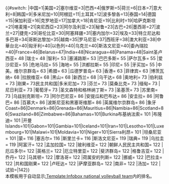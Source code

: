 {{#switch: {{{1|trial}}}|中国=1|美国=2|塞尔维亚=3|巴西=4|俄罗斯=5|荷兰=6|日本=7|意大利=8|韩国=9|多米尼加=10|阿根廷=11|土耳其=12|波多黎各=13|泰国=14|德国=15|保加利亚=16|克罗地亚=17|加拿大=18|肯尼亚=19|比利时=19|哈萨克斯坦=21|喀麦隆=21|突尼西亞=23|阿尔及利亚=23|秘鲁=23|古巴=26|墨西哥=27|波兰=27|捷克=29|哥伦比亚=30|阿塞拜疆=31|塞内加尔=32|埃及=33|特立尼达和多巴哥=34|哥斯达黎加=35|越南=35|罗马尼亚=37|西班牙=38|澳大利亚=38|中華台北=40|匈牙利=40|以色列=40|乌克兰=40|斯洛文尼亚=40|委內瑞拉=40|France=46|Belarus=47|India=48|Nicaragua=48|Panama=48|Saint圣卢西亚= 48 |瑞士= 48 |智利= 53 |塞浦路斯= 53 |巴巴多斯= 55 |萨尔瓦多= 55 |爱沙尼亚= 55 |危地马拉= 55 |海地= 55 |洪都拉斯= 55 |印尼= 55 |牙买加= 55 |中美。维尔京群岛= 63 |希腊= 63 |瓜德罗普岛= 63 |香港= 63 |菲律宾= 63 |博茨瓦纳= 68 |拉脱维亚= 68 |黑山= 68 |新西兰= 68 |乌干达= 68 |奥地利= 73 |伯利兹= 73 |刚果= 73民主共和国|多米尼加= 73 |芬兰= 73 |莫桑比克= 73 |缅甸= 73 |尼日利亚= 73 |葡萄牙= 73 |圣文森特和格林纳丁斯= 73 |圣基茨= 73 |苏里南= 73 |乌兹别克斯坦= 73 |阿尔巴尼亚= 86 |安提瓜和巴布达= 86 |安圭拉= 86 |阿鲁巴= 86 |百慕大= 86 |波斯尼亚和黑塞哥维那= 86 |英属维尔京群岛= 86 |象牙Coast=86|Denmark=86|Grenada=86|Mauritius=86|Namibia=86|Scotland=86|Swaziland=86|Zimbabwe=86|Bahamas=101|Burkina布基纳法索= 101 |布隆迪= 101 |开曼Islands=101|Gabon=101|Gambia=101|Iceland=101|Iran=101|Lesotho=101|Luxembourg=101|Malawi=101|Moldavia=101|Niger=101|Sierra利昂= 101 |坦桑尼亚= 101 |蒙= 116 |塞舌尔= 116 |斯里兰卡= 116 |斯洛文尼亚= 119 |瑞典= 119 |乌拉圭= 119 |阿富汗= 122 |孟加拉国= 122 |玻利维亚= 122 |朝鲜人民民主共和国= 122 |厄瓜多尔= 122 |英格兰= 122 |厄立特里亚= 122 |斐济群岛= 122 |格鲁吉亚= 122 |乔丹= 122 |马其顿= 122 |摩洛哥= 122 |荷属安的列斯= 122 |挪威= 122 |巴拉圭= 122 |共和国刚果= 122 |卢旺达= 122 |萨摩亚群岛= 122 |南非= 122 |汤加= 122 |试验=|142}}<noinclude><br>本模板用于自动显示[[:Template:Infobox national volleyball team]]内的排名。</noinclude>